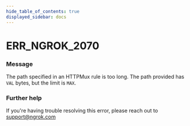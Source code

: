 ```yaml
---
hide_table_of_contents: true
displayed_sidebar: docs
---
```



# ERR_NGROK_2070

### Message

The path specified in an HTTPMux rule is too long. The path provided has `VAL` bytes, but the limit is `MAX`.

<ErrorDetails error="err_ngrok_2070" />

### Further help

If you're having trouble resolving this error, please reach out to [support@ngrok.com](mailto:support@ngrok.com?subject=Help%20with%20ERR_NGROK_2070)
